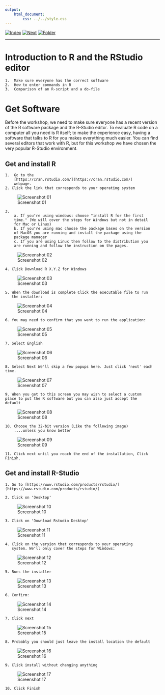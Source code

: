 ```yaml
---
output:
    html_document:
        css: ../../style.css
---
```


[![Index](../../img/home.png)](../../index.html)
[![Next](../../img/next.png)](lesson1_2.html)
[![Folder](../../img/folder.png)](./)

---

# Introduction to R and the RStudio editor
    1.  Make sure everyone has the correct software
    2.  How to enter commands in R
    3.  Comparison of an R-script and a do-file

# Get Software

Before the workshop, we need to make sure everyone has a recent version
of the R software package and the R-Studio editor. To evaluate R code on a
computer all you need is R itself; to make the experience easy,
having a software that talks to R for you makes everything much
easier. You can find several editors that work with R, but for this
workshop we have chosen the very popular R-Studio environment.

## Get and install R

	1.  Go to the
        [https://cran.rstudio.com/](https://cran.rstudio.com/)
		webpage.
	2. Click the link that corresponds to your operating system

![Screenshot 01](image1.png)

	3.
		a. If you're using windows: choose "install R for the first
		time." (We will cover the steps for Windows but not in detail
		for Mac or Linux)
		b. If you're using mac choose the package bases on the version
		of MacOS you are running and install the package using the
		package manager
		c. If you are using Linux then follow to the distribution you
		are running and follow the instruction on the pages.

![Screenshot 02](image2.png)

	4. Click Download R X.Y.Z for Windows

![Screenshot 03](image3.png)

	5. When the download is complete Click the executable file to run
       the installer:

![Screenshot 04](image4.png)

	6. You may need to confirm that you want to run the application:

![Screenshot 05](image5.png)

	7. Select English

![Screenshot 06](image6.png)


	8. Select Next We'll skip a few popups here. Just click 'next' each time.

![Screenshot 07](image7.png)

	9. When you get to this screen you may wish to select a custom
	place to put the R software but you can also just accept the
	default

![Screenshot 08](image8.png)

	10. Choose the 32-bit version (Like the following image)
        ....unless you know better

![Screenshot 09](image9.png)

	11. Click next until you reach the end of the installation, Click Finish.


## Get and install R-Studio

	1. Go to [https://www.rstudio.com/products/rstudio/](https://www.rstudio.com/products/rstudio/)

	2. Click on 'Desktop'

![Screenshot 10](image10.png)

	3. Click on 'Download Rstudio Desktop'

![Screenshot 11](image11.png)

	4. Click on the version that corresponds to your operating
       system. We'll only cover the steps for Windows:

![Screenshot 12](image12.png)

	5. Runs the installer

![Screenshot 13](image13.png)

	6. Confirm:

![Screenshot 14](image14.png)

	7. Click next

![Screenshot 15](image15.png)

	8. Probably you should just leave the install location the default

![Screenshot 16](image16.png)

	9. Click install without changing anything

![Screenshot 17](image17.png)

	10. Click Finish
